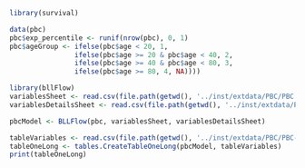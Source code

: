 ```r
library(survival)
```

```r
data(pbc)
pbc$exp_percentile <- runif(nrow(pbc), 0, 1)
pbc$ageGroup <- ifelse(pbc$age < 20, 1,
                ifelse(pbc$age >= 20 & pbc$age < 40, 2,
                ifelse(pbc$age >= 40 & pbc$age < 80, 3,
                ifelse(pbc$age >= 80, 4, NA))))
```

```r
library(bllFlow)
variablesSheet <- read.csv(file.path(getwd(), '../inst/extdata/PBC/PBC - variables.csv'))
variablesDetailsSheet <- read.csv(file.path(getwd(), '../inst/extdata/PBC/PBC - variable_details.csv'))

pbcModel <- BLLFlow(pbc, variablesSheet, variablesDetailsSheet)
```

```r
tableVariables <- read.csv(file.path(getwd(), '../inst/extdata/PBC/PBC-table-variables.csv'))
tableOneLong <- tables.CreateTableOneLong(pbcModel, tableVariables)
print(tableOneLong)
```